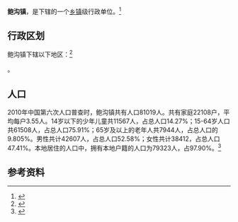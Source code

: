 {{中国乡级行政区|37/04/81/108/000}}

'''鲍沟镇'''，是{{PRC admin/fullname|37/04/81/108/000|3}}下辖的一个[[乡镇|乡镇]]级行政单位。<ref>{{PRC admin/ref sgc|{{PRC admin/parent|37/04/81/108/000}}}}</ref>

== 行政区划 ==

鲍沟镇下辖以下地区：<ref>{{PRC admin/ref sgc|37/04/81/108/000}}</ref>

{{PRC admin/children|37/04/81/108/000}}。
== 人口 ==

2010年中国第六次人口普查时，鲍沟镇共有人口81019人。共有家庭22108户，平均每户3.55人。14岁以下的少年儿童共11567人，占总人口14.27%；15-64岁人口共61508人，占总人口75.91%；65岁及以上的老年人共7944人，占总人口的9.805%。男性共计42607人，占总人口52.58%；女性共计38412，占总人口47.41%。本地居住的人口中，拥有本地户籍的人口为79323人，占97.90%。<ref name="人口普查2010">{{cite web| url =http://www.yearbookchina.com/navipage-n2013030152000017.html| title =《中国2010年人口普查分乡、镇、街道资料》| author =中国国务院人口普查办公室、中国国家统计局人口就业统计司等| year =2010| website =统计年鉴分享平台| page =表15 山东省乡、镇、街道人口| format =收费| access-date =2018-07-19| archive-url =https://web.archive.org/web/20180719084356/http://www.yearbookchina.com/navipage-n2013030152000017.html| archive-date =2018-07-19| dead-url =no}}</ref>

== 参考资料 ==

{{reflist}}

{{行政区划小作品}}
{{PRC admin/navcat|37/04/81/108/000}}